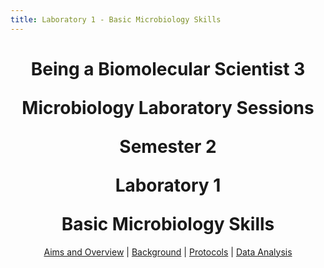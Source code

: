 ```yaml
---
title: Laboratory 1 - Basic Microbiology Skills
---
```

<center><h1>Being a Biomolecular Scientist 3

Microbiology Laboratory Sessions

Semester 2

Laboratory 1

Basic Microbiology Skills</h1></center>


<center>| [Aims and Overview](./1aims.qmd) | [Background](./1intro.qmd) | [Protocols](./1protocols.qmd) | [Data Analysis](./1data.qmd) </center>


